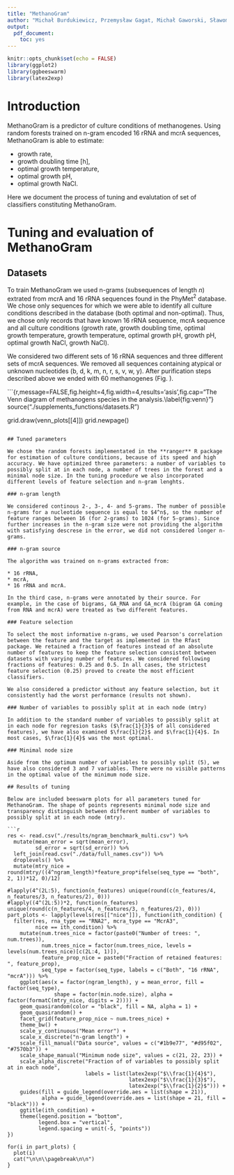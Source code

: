 ```yaml
---
title: "MethanoGram"
author: "Michał Burdukiewicz, Przemysław Gagat, Michał Gaworski, Sławomir Jabłoński, Paweł Mackiewicz, Marcin Łukaszewicz"
output: 
  pdf_document: 
    toc: yes
---
```


```r
knitr::opts_chunk$set(echo = FALSE)
library(ggplot2)
library(ggbeeswarm)
library(latex2exp)
```

# Introduction

MethanoGram is a predictor of culture conditions of methanogenes. Using random forests trained on n-gram encoded 16 rRNA and mcrA sequences, MethanoGram is able to estimate:

* growth rate, 
* growth doubling time [h], 
* optimal growth temperature, 
* optimal growth pH,
* optimal growth NaCl.

Here we document the process of tuning and evalutation of set of classifiers constituting MethanoGram.

# Tuning and evaluation of MethanoGram

## Datasets 

To train MethanoGram we used n-grams (subsequences of length $n$) extrated from mcrA and 16 rRNA sequences found in the PhyMet$^2$ database. We chose only sequences for which we were able to identify all culture conditions described in the database (both optimal and non-optimal). Thus, we chose only records that have known 16 rRNA sequence, mcrA sequence and all culture conditions (growth rate, growth doubling time, optimal growth temperature, growth temperature, optimal growth pH, growth pH, optimal growth NaCl, growth NaCl). 

We considered two different sets of 16 rRNA sequences and three different sets of mcrA sequences. We removed all sequences containing atypical or unknown nucleotides (b, d, k, m, n, r, s, v, w, y). After purification steps described above we ended with 60 methanogenes (Fig. \ref{fig:venn}). 


```{r,message=FALSE,fig.height=4,fig.width=4,results='asis',fig.cap="The Venn diagram of methanogens species in the analysis.\\label{fig:venn}"}
source("./supplements_functions/datasets.R")

grid.draw(venn_plots[[4]])
grid.newpage()
```

## Tuned parameters

We chose the random forests implementated in the **ranger** R package for estimation of culture conditions, because of its speed and high accuracy. We have optimized three parameters: a number of variables to possibly split at in each node, a number of trees in the forest and a minimal node size. In the tuning procedure we also incorporated different levels of feature selection and n-gram lenghts.

### n-gram length

We considered continous 2-, 3-, 4- and 5-grams. The number of possible n-grams for a nucleotide sequence is equal to $4^n$, so the number of feature ranges between 16 (for 2-grams) to 1024 (for 5-grams). Since further increases in the n-gram size were not providing the algorithm with satisfying descrese in the error, we did not considered longer n-grams. 

### n-gram source

The algorithm was trained on n-grams extracted from:

* 16 rRNA,
* mcrA,
* 16 rRNA and mcrA.

In the third case, n-grams were annotated by their source. For example, in the case of bigrams, GA_RNA and GA_mcrA (bigram GA coming from RNA and mcrA) were treated as two different features.

### Feature selection

To select the most informative n-grams, we used Pearson's correlation between the feature and the target as implemented in the Rfast package. We retained a fraction of features instead of an absolute number of features to keep the feature selection consistent between datasets with varying number of features. We considered following fractions of features: 0.25 and 0.5. In all cases, the strictest feature selection (0.25) proved to create the most efficient classifiers.

We also considered a predictor without any feature selection, but it consistently had the worst performance (results not shown).

### Number of variables to possibly split at in each node (mtry)

In addition to the standard number of variables to possibly split at in each node for regresion tasks ($\frac{1}{3}$ of all considered features), we have also examined $\frac{1}{2}$ and $\frac{1}{4}$. In most cases, $\frac{1}{4}$ was the most optimal.

### Minimal node size

Aside from the optimum number of variables to possibly split (5), we have also considered 3 and 7 variables. There were no visible patterns in the optimal value of the minimum node size. 

## Results of tuning

Below are included beeswarm plots for all parameters tuned for MethanoGram. The shape of points represents minimal node size and transparency distinguish between different mumber of variables to possibly split at in each node (mtry).

```r
res <- read.csv("./results/ngram_benchmark_multi.csv") %>% 
  mutate(mean_error = sqrt(mean_error),
         sd_error = sqrt(sd_error)) %>% 
  left_join(read.csv("./data/full_names.csv")) %>% 
  droplevels() %>% 
  mutate(mtry_nice = round(mtry/((4^ngram_length)*feature_prop*ifelse(seq_type == "both", 2, 1))*12, 0)/12)

#lapply(4^(2L:5), function(n_features) unique(round(c(n_features/4, n_features/3, n_features/2), 0)))
#lapply((4^(2L:5))*2, function(n_features) unique(round(c(n_features/4, n_features/3, n_features/2), 0)))
part_plots <- lapply(levels(res[["nice"]]), function(ith_condition) {
  filter(res, rna_type == "RNA2", mcra_type == "McrA3",
         nice == ith_condition) %>% 
    mutate(num.trees_nice = factor(paste0("Number of trees: ", num.trees)),
           num.trees_nice = factor(num.trees_nice, levels = levels(num.trees_nice)[c(2L:4, 1)]),
           feature_prop_nice = paste0("Fraction of retained features: ", feature_prop),
           seq_type = factor(seq_type, labels = c("Both", "16 rRNA", "mcrA"))) %>% 
    ggplot(aes(x = factor(ngram_length), y = mean_error, fill = factor(seq_type), 
               shape = factor(min.node.size), alpha = factor(formatC(mtry_nice, digits = 2)))) +
    geom_quasirandom(color = "black", fill = NA, alpha = 1) +
    geom_quasirandom() +
    facet_grid(feature_prop_nice ~ num.trees_nice) +
    theme_bw() +
    scale_y_continuous("Mean error") +
    scale_x_discrete("n-gram length") +
    scale_fill_manual("Data source", values = c("#1b9e77", "#d95f02", "#7570b3")) +
    scale_shape_manual("Minimum node size", values = c(21, 22, 23)) +
    scale_alpha_discrete("Fraction of of variables to possibly split at in each node",
                         labels = list(latex2exp("$\\frac{1}{4}$"),
                                       latex2exp("$\\frac{1}{3}$"),
                                       latex2exp("$\\frac{1}{2}$"))) +
    guides(fill = guide_legend(override.aes = list(shape = 21)),
           alpha = guide_legend(override.aes = list(shape = 21, fill = "black"))) +
    ggtitle(ith_condition) +
    theme(legend.position = "bottom",
          legend.box = "vertical",
          legend.spacing = unit(-5, "points"))
})

for(i in part_plots) {
  plot(i)
  cat("\n\n\\pagebreak\n\n")
}
```
